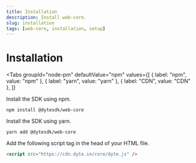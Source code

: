 ```yaml
---
title: Installation
description: Install web-core.
slug: installation
tags: [web-core, installation, setup]
---
```


# Installation



<Tabs
  groupId="node-pm"
  defaultValue="npm"
  values={[
    { label: "npm", value: "npm" },
    { label: "yarn", value: "yarn" },
    { label: "CDN", value: "CDN" },
  ]}
>
  <TabItem value="npm">
Install the SDK using npm.

```shell
npm install @dytesdk/web-core
```

  </TabItem>
  <TabItem value="yarn">
Install the SDK using yarn.

```shell
yarn add @dytesdk/web-core
```

  </TabItem>
  <TabItem value="CDN">
Add the following script tag in the head of your HTML file.

```html
<script src="https://cdn.dyte.in/core/dyte.js" />
```

  </TabItem>
</Tabs>
